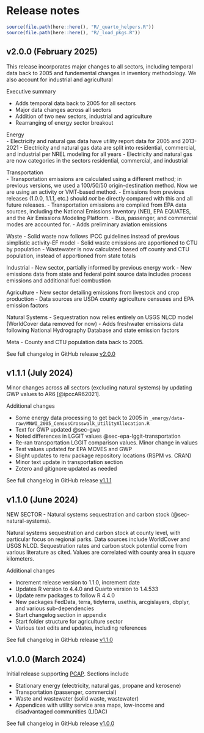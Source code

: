 # Release notes {#sec-changelog}

```r
source(file.path(here::here(), "R/_quarto_helpers.R"))
source(file.path(here::here(), "R/_load_pkgs.R"))
```

## v2.0.0 (February 2025) {.unnumbered}

This release incorporates major changes to all sectors, including temporal data back to 2005 and fundemental changes in inventory methodology. We also account for industrial and agricultural 

Executive summary

- Adds temporal data back to 2005 for all sectors 
- Major data changes across all sectors 
- Addition of two new sectors, industrial and agriculture 
- Rearranging of energy sector breakout

Energy  
- Electricity and natural gas data have utility report data for 2005 and 2013-2021
- Electricity and natural gas data are split into residential, commercial, and industrial per NREL modeling for all years
- Electricity and natural gas are now categories in the sectors residential, commercial, and industrial

Transportation  
- Transportation emissions are calculated using a different method; in previous versions, we used a 100/50/50 origin-destination method. Now we are using an activity or VMT-based method. 
- Emissions from previous releases (1.0.0, 1.1.1, etc.) should *not* be directly compared with this and all future releases.
- Transportation emissions are compiled from EPA data sources, including the National Emissions Inventory (NEI), EPA EQUATES, and the Air Emissions Modeling Platform. 
- Bus, passenger, and commercial modes are accounted for. 
<!-- - Activity data (VMT) is now based on federal data sources instead of StreetLight -->
<!-- - Activity data is apportioned to cities and townships based on MnDOT VMT data where available -->
- Adds preliminary aviation emissions

Waste
- Solid waste now follows IPCC guidelines instead of previous simplistic activity-EF model
- Solid waste emissions are apportioned to CTU by population
- Wastewater is now calculated based off county and CTU population, instead of apportioned from state totals

Industrial
- New sector, partially informed by previous energy work
- New emissions data from state and federal point source data includes process emissions and additional fuel combustion

Agriculture
- New sector detailing emissions from livestock and crop production
- Data sources are USDA county agriculture censuses and EPA emission factors

Natural Systems
- Sequestration now relies entirely on USGS NLCD model (WorldCover data removed for now)
- Adds freshwater emissions data following National Hydrography Database and state emission factors

Meta
- County and CTU population data back to 2005. 

See full changelog in GitHub release [v2.0.0](https://github.com/Metropolitan-Council/ghg-cprg/releases/tag/v2.0.0)


## v1.1.1 (July 2024) {.unnumbered}

Minor changes across all sectors (excluding natural systems) by updating GWP values to AR6 [@ipccAR62021].  

Additional changes

- Some energy data processing to get back to 2005 in `_energy/data-raw/MNWI_2005_CensusCrosswalk_UtilityAllocation.R`  
- Text for GWP updated @sec-gwp  
- Noted differences in LGGIT values @sec-epa-lggit-transportation  
- Re-ran transportation LGGIT comparison values. Minor change in values    
- Test values updated for EPA MOVES and GWP  
- Slight updates to renv package repository locations (RSPM vs. CRAN)  
- Minor text update in transportation section   
- Zotero and gitignore updated as needed  

See full changelog in GitHub release [v1.1.1](https://github.com/Metropolitan-Council/ghg-cprg/releases/tag/v1.1.1)

## v1.1.0 (June 2024) {.unnumbered}

NEW SECTOR - Natural systems sequestration and carbon stock (@sec-natural-systems).

Natural systems sequestration and carbon stock at county level, with particular focus on regional parks. Data sources include WorldCover and USGS NLCD. Sequestration rates and carbon stock potential come from various literature as cited. Values are correlated with county area in square kilometers. 

Additional changes  

- Increment release version to 1.1.0, increment date  
- Updates R version to 4.4.0 and Quarto version to 1.4.533  
- Update renv packages to follow R 4.4.0  
- New packages FedData, terra, tidyterra, usethis, arcgislayers, dbplyr,  and various sub-dependencies  
- Start changelog section in appendix  
- Start folder structure for agriculture sector 
- Various text edits and updates, including references


See full changelog in GitHub release [v1.1.0](https://github.com/Metropolitan-Council/ghg-cprg/releases/tag/v1.1.0)

## v1.0.0 (March 2024) {.unnumbered}

Initial release supporting [PCAP](https://www.metrocouncil.org/tcghginventory). Sections include 

- Stationary energy (electricity, natural gas, propane and kerosene)
- Transportation  (passenger, commercial)
- Waste and wastewater (solid waste, wastewater)
- Appendices with utility service area maps, low-income and disadvantaged communities (LIDAC)

See full changelog in GitHub release [v1.0.0](https://github.com/Metropolitan-Council/ghg-cprg/releases/tag/v1.0.0)
